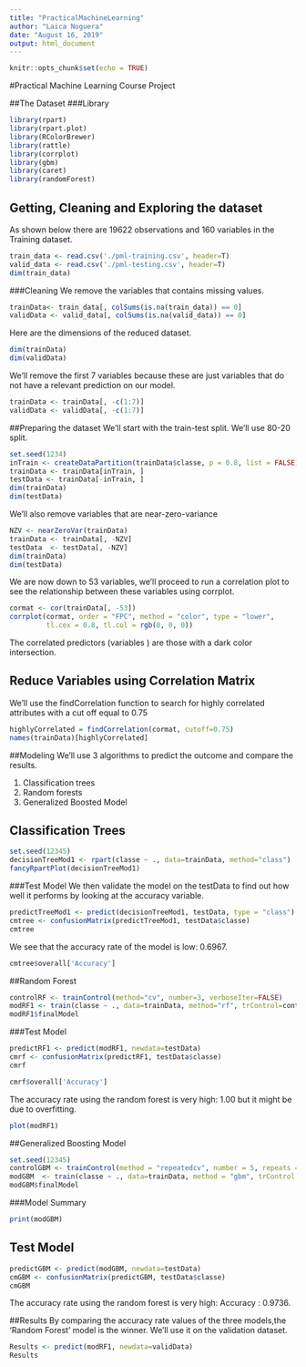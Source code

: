 ---
title: "PracticalMachineLearning"
author: "Laica Noguera"
date: "August 16, 2019"
output: html_document
---

```{r setup, include=FALSE}
knitr::opts_chunk$set(echo = TRUE)
```
#Practical Machine Learning Course Project

##The Dataset 
###Library
```{r}
library(rpart)
library(rpart.plot)
library(RColorBrewer)
library(rattle)
library(corrplot)
library(gbm)
library(caret)
library(randomForest)
```


## Getting, Cleaning and Exploring the dataset
As shown below there are 19622 observations and 160 variables in the Training dataset.
```{r}
train_data <- read.csv('./pml-training.csv', header=T)
valid_data <- read.csv('./pml-testing.csv', header=T)
dim(train_data)
```

###Cleaning
We remove the variables that contains missing values.
```{r}
trainData<- train_data[, colSums(is.na(train_data)) == 0]
validData <- valid_data[, colSums(is.na(valid_data)) == 0]
```
Here are the dimensions of the reduced dataset. 
```{r}
dim(trainData)
dim(validData)
```

We'll remove the first 7 variables because these are just variables that do not have a relevant prediction on our model. 
```{r}
trainData <- trainData[, -c(1:7)]
validData <- validData[, -c(1:7)]
```
##Preparing the dataset
We'll start with the train-test split. We'll use 80-20 split. 
```{r}
set.seed(1234) 
inTrain <- createDataPartition(trainData$classe, p = 0.8, list = FALSE)
trainData <- trainData[inTrain, ]
testData <- trainData[-inTrain, ]
dim(trainData)
dim(testData)
```
We'll also remove variables that are near-zero-variance
```{r}
NZV <- nearZeroVar(trainData)
trainData <- trainData[, -NZV]
testData  <- testData[, -NZV]
dim(trainData)
dim(testData)
```

We are now down to 53 variables, we'll proceed to run a correlation plot to see the relationship between these variables using corrplot. 
```{r}
cormat <- cor(trainData[, -53])
corrplot(cormat, order = "FPC", method = "color", type = "lower", 
         tl.cex = 0.8, tl.col = rgb(0, 0, 0))
```
The correlated predictors (variables ) are those with a dark color intersection.

## Reduce Variables using Correlation Matrix
We'll use the findCorrelation function to search for highly correlated attributes with a cut off equal to 0.75
```{r}
highlyCorrelated = findCorrelation(cormat, cutoff=0.75)
names(trainData)[highlyCorrelated]
```

##Modeling
We'll use 3 algorithms to predict the outcome and compare the results. 

1. Classification trees
2. Random forests
3. Generalized Boosted Model

## Classification Trees
```{r}
set.seed(12345)
decisionTreeMod1 <- rpart(classe ~ ., data=trainData, method="class")
fancyRpartPlot(decisionTreeMod1)
```
###Test Model
We then validate the model on the testData to find out how well it performs by looking at the accuracy variable.
```{r}
predictTreeMod1 <- predict(decisionTreeMod1, testData, type = "class")
cmtree <- confusionMatrix(predictTreeMod1, testData$classe)
cmtree
```
We see that the accuracy rate of the model is low: 0.6967.
```{r}
cmtree$overall['Accuracy']
```

##Random Forest
```{r}
controlRF <- trainControl(method="cv", number=3, verboseIter=FALSE)
modRF1 <- train(classe ~ ., data=trainData, method="rf", trControl=controlRF)
modRF1$finalModel
```
###Test Model
```{r}
predictRF1 <- predict(modRF1, newdata=testData)
cmrf <- confusionMatrix(predictRF1, testData$classe)
cmrf
```

```{r}
cmrf$overall['Accuracy']
```
The accuracy rate using the random forest is very high: 1.00 but it might be due to overfitting.
```{r}
plot(modRF1)
```
##Generalized Boosting Model

```{r}
set.seed(12345)
controlGBM <- trainControl(method = "repeatedcv", number = 5, repeats = 1)
modGBM  <- train(classe ~ ., data=trainData, method = "gbm", trControl = controlGBM, verbose = FALSE)
modGBM$finalModel
```

###Model Summary
```{r}
print(modGBM)
```

## Test Model
```{r}
predictGBM <- predict(modGBM, newdata=testData)
cmGBM <- confusionMatrix(predictGBM, testData$classe)
cmGBM
```
The accuracy rate using the random forest is very high: Accuracy : 0.9736. 

##Results
By comparing the accuracy rate values of the three models,the ‘Random Forest’ model is the winner. We'll use it on the validation dataset.
```{r}
Results <- predict(modRF1, newdata=validData)
Results
```
